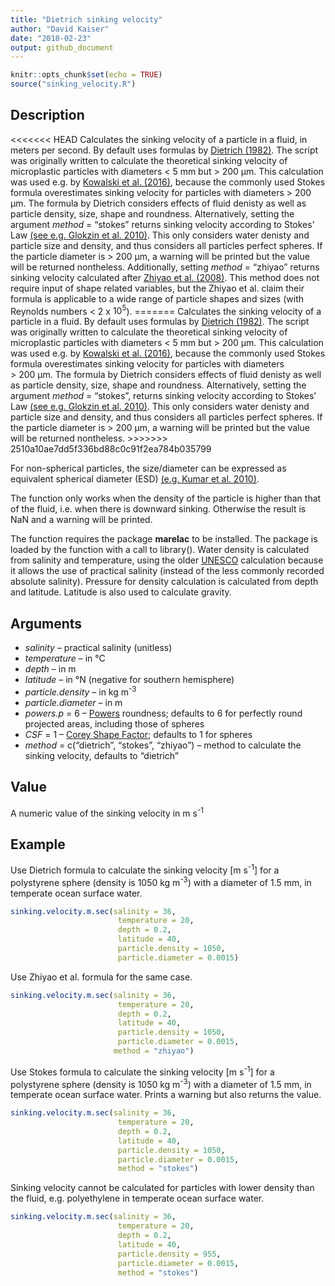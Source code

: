 ```yaml
---
title: "Dietrich sinking velocity"
author: "David Kaiser"
date: "2018-02-23"
output: github_document
---
```


```r
knitr::opts_chunk$set(echo = TRUE)
source("sinking_velocity.R")
```

## Description

<<<<<<< HEAD
Calculates the sinking velocity of a particle in a fluid, in meters per second. By default uses formulas by [Dietrich (1982)](http://onlinelibrary.wiley.com/doi/10.1029/WR018i006p01615/abstract). The script was originally written to calculate the theoretical sinking velocity of microplastic particles with diameters < 5 mm but > 200 µm. This calculation was used e.g. by [Kowalski et al. (2016)](https://www.sciencedirect.com/science/article/pii/S0025326X16303848), because the commonly used Stokes formula overestimates sinking velocity for particles with diameters > 200 µm. The formula by Dietrich considers effects of fluid denisty as well as particle density, size, shape and roundness. Alternatively, setting the argument *method* = "stokes" returns sinking velocity according to Stokes' Law [(see e.g. Glokzin et al. 2010)](https://www.sciencedirect.com/science/article/pii/S0304420314000097). This only considers water denisty and particle size and density, and thus considers all particles perfect spheres. If the particle diameter is > 200 µm, a warning will be printed but the value will be returned nontheless. Additionally, setting *method* = "zhiyao" returns sinking velocity calculated after [Zhiyao et al. (2008)](https://www.sciencedirect.com/science/article/pii/S167423701530017X). This method does not require input of shape related variables, but the Zhiyao et al. claim their formula is applicable to a wide range of particle shapes and sizes (with Reynolds numbers < 2 x $10^5$).
=======
Calculates the sinking velocity of a particle in a fluid. By default uses formulas by [Dietrich (1982)](http://onlinelibrary.wiley.com/doi/10.1029/WR018i006p01615/abstract). The script was originally written to calculate the theoretical sinking velocity of microplastic particles with diameters <\ 5\ mm but >\ 200\ µm. This calculation was used e.g. by [Kowalski et al. (2016)](https://www.sciencedirect.com/science/article/pii/S0025326X16303848), because the commonly used Stokes formula overestimates sinking velocity for particles with diameters >\ 200\ µm. The formula by Dietrich considers effects of fluid denisty as well as particle density, size, shape and roundness. Alternatively, setting the argument *method*\ =\ "stokes", returns sinking velocity according to Stokes' Law [(see e.g. Glokzin et al. 2010)](https://www.sciencedirect.com/science/article/pii/S0304420314000097). This only considers water denisty and particle size and density, and thus considers all particles perfect spheres. If the particle diameter is >\ 200\ µm, a warning will be printed but the value will be returned nontheless. 
>>>>>>> 2510a10ae7dd5f336bd88c0c91f2ea784b035799

For non-spherical particles, the size/diameter can be expressed as equivalent spherical diameter (ESD) [(e.g. Kumar et al. 2010)](https://www.sciencedirect.com/science/article/pii/S0278434310003134).

The function only works when the density of the particle is higher than that of the fluid, i.e. when there is downward sinking. Otherwise the result is NaN and a warning will be printed.

The function requires the package **marelac** to be installed. The package is loaded by the function with a call to library(). Water density is calculated from salinity and temperature, using the older [UNESCO](http://unesdoc.unesco.org/images/0005/000598/059832EB.pdf) calculation because it allows the use of practical salinity (instead of the less commonly recorded absolute salinity). Pressure for density calculation is calculated from depth and latitude. Latitude is also used to calculate gravity.

## Arguments

* *salinity* -- practical salinity (unitless)
* *temperature* -- in °C
* *depth* -- in m
* *latitude* -- in °N (negative for southern hemisphere)
* *particle.density* -- in kg m^-3^
* *particle.diameter* -- in m
* *powers.p* = 6 -- [Powers](https://pubs.geoscienceworld.org/sepm/jsedres/article-abstract/23/2/117/112811/a-new-roundness-scale-for-sedimentary-particles?redirectedFrom=fulltext) roundness; defaults to 6 for perfectly round projected areas, including those of spheres
* *CSF* = 1 -- [Corey Shape Factor](https://www.researchgate.net/publication/252625134_Settling_Velocities_of_Circular_Cylinders_at_Low_Reynolds_Numbers); defaults to 1 for spheres
* *method* = c("dietrich", "stokes", "zhiyao") -- method to calculate the sinking velocity, defaults to "dietrich"

## Value

A numeric value of the sinking velocity in m s^-1^

## Example

Use Dietrich formula to calculate the sinking velocity [m s^-1^] for a polystyrene sphere (density is 1050 kg m^-3^) with a diameter of 1.5 mm, in temperate ocean surface water.

```r
sinking.velocity.m.sec(salinity = 36, 
                        temperature = 20, 
                        depth = 0.2, 
                        latitude = 40, 
                        particle.density = 1050, 
                        particle.diameter = 0.0015)
```

Use Zhiyao et al. formula for the same case.

```r
sinking.velocity.m.sec(salinity = 36, 
                        temperature = 20, 
                        depth = 0.2, 
                        latitude = 40, 
                        particle.density = 1050, 
                        particle.diameter = 0.0015,
                       method = "zhiyao")
```

Use Stokes  formula to calculate the sinking velocity [m s^-1^] for a polystyrene sphere (density is 1050 kg m^-3^) with a diameter of 1.5 mm, in temperate ocean surface water. Prints a warning but also returns the value.

```r
sinking.velocity.m.sec(salinity = 36, 
                        temperature = 20, 
                        depth = 0.2, 
                        latitude = 40, 
                        particle.density = 1050, 
                        particle.diameter = 0.0015,
                        method = "stokes")
```

Sinking velocity cannot be calculated for particles with lower density than the fluid, e.g. polyethylene in temperate ocean surface water.

```r
sinking.velocity.m.sec(salinity = 36, 
                        temperature = 20, 
                        depth = 0.2, 
                        latitude = 40, 
                        particle.density = 955, 
                        particle.diameter = 0.0015,
                        method = "stokes")
```
